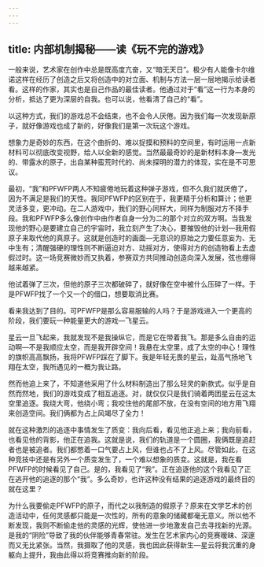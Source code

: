 ```yaml
---
---
---
```

title: 内部机制揭秘——读《玩不完的游戏》
---




一般来说，艺术家在创作中总是既高度亢奋，又“暗无天日”。极少有人能像卡尔维诺这样在经历了创造之后又将创造中的对立面、机制与方法一层一层地揭示给读者看。这样的作家，其实也是自己作品的最佳读者。他通过对于“看”这一行为本身的分析，抵达了更为深层的自我。也可以说，他看清了自己的“看”。

以这种方式，我们的游戏总不会结束，也不会令人厌倦。因为我们每一次发现新原子，就好像游戏也成了新的，好像我们是第一次玩这个游戏。

想象力是奇妙的东西，在这个曲折的、难以捉摸和预料的空间里，有时运用一点新材料可以彻底改变视野，给人以全新的感觉。当然最最奇妙的是新材料本身—发光的、带露水的原子，出自某种蛮荒时代的、尚未探明的潜力的体现，实在是不可思议。

最初，“我”和PFWFP两人不知疲倦地玩着这种弹子游戏，但不久我们就厌倦了，因为不满足是我们的天性。我同PFWFP的区别在于，我更精于分析和算计；他更灵活多变，更冲动。在二人游戏中，我们的野心同样大，同样为制服对方不择手段。我和PFWFP多么像创作中由作者自身一分为二的那个对立的双方啊。当我发现他的野心是要建立自己的宇宙时，我立刻产生了决心，要摧毁他的计划—我用假原子来取代他的真原子。这就是创造时的画面—无意识的原始之力要任意妄为、无中生有；清醒强硬的理性则不断逼迫对方、动摇对方，使得对方的创造物看上去虚假过时。这一场竞赛微妙而又执着，参赛双方共同推动创造向深入发展，弦也绷得越来越紧。

他试着弹了三次，但他的原子三次都破碎了，就好像在空中被什么压碎了一样。于是PFWFP找了一个又一个的借口，想要取消比赛。

看来我达到了目的。可PFWFP是那么容易服输的人吗？于是游戏进入一个更高的阶段，我们要玩一种能量更大的游戏—飞星云。

星云一旦飞起来，我就发现不是我操纵它，而是它在带着我飞。那是多么自由的运动啊—不是我顺应太空，而是我开辟空间！我悬在太空里，成了太空的中心！理性的旗帜高高飘扬，我将PFWFP踩在了脚下。我是年轻无畏的星云，趾高气扬地飞翔在太空，我所遇见的一概为我让路。

然而他追上来了，不知道他采用了什么材料制造出了那么轻灵的新款式。似乎是自然而然地，我们的游戏变成了相互追逐。对，就仅仅只是我们骑着两团星云在这太空里追逐。我绕大弯，他绕小弯；我咬住他的尾部不放，在没有空间的地方用飞翔来创造空间。我们俩都为占上风竭尽了全力！

就在这种激烈的追逐中事情发生了质变：我向后看，看见他正追上来；我向前看，也看见他的背影，他正在追我。这就是说，我们的轨道是一个圆圈，我俩既是追赶者也是被追者。我们都憋着一口气要占上风，但谁也占不了上风。尽管如此，在这种竞技中还是有另外一个质变发生了，一个难以想象的质变。这就是，我在看PFWFP的时候看见了自己。是的，我看见了“我”。正在追逐他的这个我看见了正在逃开他的追逐的那个“我”。多么奇妙，也许这种没有结果的追逐游戏的最终目的就在这里？

为什么我要偷走PFWFP的原子，而代之以我制造的假原子？原来在文学艺术的创造活动中，任何灵感都只能是一次性的，所有的意象的储藏都毫无意义。所以他不断发现，我则不断偷走他的灵感的光辉，使他进一步地激发自己去寻找新的光源。是我的“阴险”导致了我的伙伴能够青春常驻。发生在艺术家内心的竞赛暧昧、深邃而又无比紧张。当然，我摄取了他的灵感，我也因此获得新生—星云将我沉重的身躯向上提升，我由此得以将竞赛推向新的阶段。